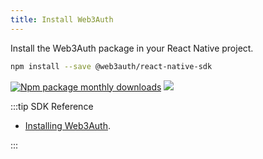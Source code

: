 ```yaml
---
title: Install Web3Auth
---
```


Install the Web3Auth package in your React Native project.

```bash npm2yarn
npm install --save @web3auth/react-native-sdk
```

[![Npm package monthly downloads](https://badgen.net/npm/dm/@web3auth/react-native-sdk)](https://www.npmjs.com/package/@web3auth/react-native-sdk)
[![](https://data.jsdelivr.com/v1/package/npm/@web3auth/react-native-sdk/badge)](https://www.jsdelivr.com/package/npm/@web3auth/react-native-sdk)

:::tip SDK Reference

- [Installing Web3Auth](/sdk/pnp/react-native/install).

:::
